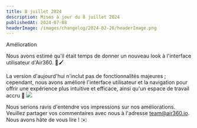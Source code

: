 ```yaml
---
title: 8 juillet 2024
description: Mises à jour du 8 juillet 2024
publishedAt: 2024-07-08
headerImage: /images/changelog/2024-02-26/headerImage.png
---
```


<Badge variant="noLink" className="m-0">
  <span>Amélioration</span>
</Badge>

Nous avons estimé qu'il était temps de donner un nouveau look à l'interface utilisateur d'Air360. 🎨🖌️

La version d'aujourd'hui n'inclut pas de fonctionnalités majeures ; cependant, nous avons amélioré l'interface utilisateur et la navigation pour offrir une expérience plus intuitive et efficace, ainsi qu'un espace de travail accru 🙌
![](/images/changelog/2024-07-08/1.png)

Nous serions ravis d'entendre vos impressions sur nos améliorations. Veuillez partager vos commentaires avec nous à l'adresse team@air360.io. Nous avons hâte de vous lire ! ✉️
